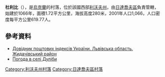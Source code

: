 {{multiple issues|
{{expand|time=2016-10-10T15:00:52+00:00}}
{{primarysources|time=2016-10-10T15:00:52+00:00}}
{{refimprove|time=2016-10-10T15:00:52+00:00}}
{{Notability Unreferenced|time=2016-10-10T15:00:52+00:00}}
}}
{{coord|49|27|8|N|24|22|38|E|scale:100000|display=title}}

'''杜利比'''（{{lang-uk|Дуліби}}），是[[烏克蘭|烏克蘭]]的村落，位於該國西部[[利沃夫州|利沃夫州]]，由[[日達喬夫區|日達喬夫區]]負責管轄，始建於1066年，面積1.72平方公里，海拔高度280米，2001年人口1,066，人口密度每平方公里619.77人。

==參考資料==
*[http://www.uaidx.com/13/282/index Довідник поштових індексів України. Львівська область. Жидачівський район] {{Wayback|url=http://www.uaidx.com/13/282/index |date=20160909184734 }}
* [http://weather.in.ua/ua/l'vovskaja/7484 Погода в селі Дуліби] {{Wayback|url=http://weather.in.ua/ua/l%27vovskaja/7484 |date=20160305205428 }}

{{DEFAULTSORT:Дуліби}}
[[Category:利沃夫州村落|Category:利沃夫州村落]]
[[Category:日達喬夫區村落|Category:日達喬夫區村落]]


{{Lviv-geo-stub}}